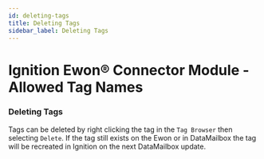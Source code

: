 ```yaml
---
id: deleting-tags
title: Deleting Tags
sidebar_label: Deleting Tags
---
```


# Ignition Ewon® Connector Module - Allowed Tag Names

### Deleting Tags

Tags can be deleted by right clicking the tag in the `Tag Browser` then selecting `Delete`. If the tag still exists on
the Ewon or in DataMailbox the tag will be recreated in Ignition on the next DataMailbox update.
